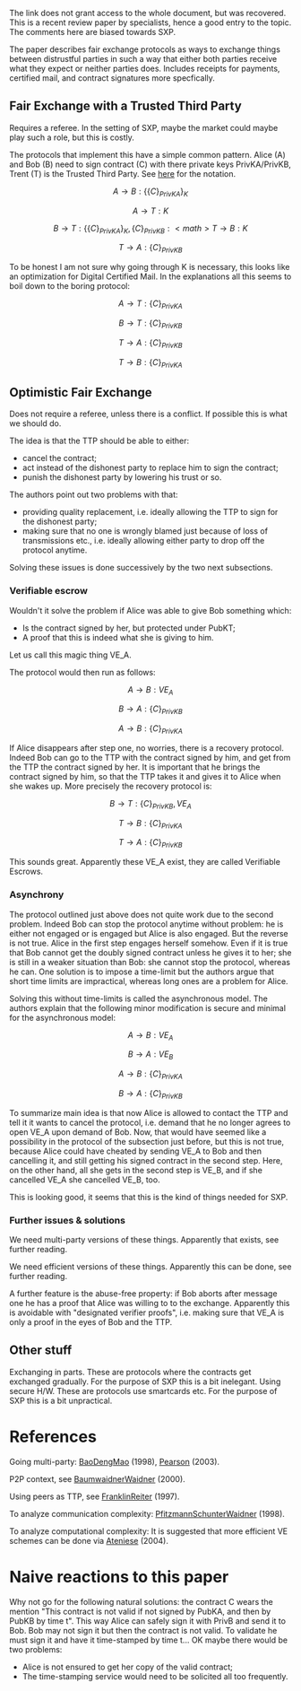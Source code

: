 The link does not grant access to the whole document, but was recovered.
This is a recent review paper by specialists, hence a good entry to the topic.
The comments here are biased towards SXP. 

The paper describes fair exchange protocols as ways to exchange things between distrustful parties in such a way that either both parties receive what they expect or neither parties does. Includes receipts for payments, certified mail, and contract signatures more specfically.


== Fair Exchange with a Trusted Third Party ==

Requires a referee. In the setting of SXP, maybe the market could maybe play such a role, but this is costly.

The protocols that implement this have a simple common pattern. 
Alice (A) and Bob (B) need to sign contract (C) with there private keys PrivKA/PrivKB, Trent (T) is the Trusted Third Party. 
See [http://en.wikipedia.org/wiki/Security_protocol_notation here] for the notation.

:<math>A\rightarrow B:\{\{C\}_{PrivKA}\}_{K}</math>
:<math>A\rightarrow T:K</math>
:<math>B\rightarrow T:\{\{C\}_{PrivKA}\}_{K},\{C\}_{PrivKB}
:<math>T\rightarrow B:K</math>
:<math>T\rightarrow A:\{C\}_{PrivKB}</math>

To be honest I am not sure why going through K is necessary, this looks like an optimization for Digital Certified Mail. In the explanations all this seems to boil down to the boring protocol:

:<math>A\rightarrow T:\{C\}_{PrivKA}</math>
:<math>B\rightarrow T:\{C\}_{PrivKB}</math>
:<math>T\rightarrow A:\{C\}_{PrivKB}</math>
:<math>T\rightarrow B:\{C\}_{PrivKA}</math>

== Optimistic Fair Exchange ==

Does not require a referee, unless there is a conflict. If possible this is what we should do.

The idea is that the TTP should be able to either:
* cancel the contract;
* act instead of the dishonest party to replace him to sign the contract;
* punish the dishonest party by lowering his trust or so.

The authors point out two problems with that:
* providing quality replacement, i.e. ideally allowing the TTP to sign for the dishonest party;
* making sure that no one is wrongly blamed just because of loss of transmissions etc., i.e. ideally allowing either party to drop off the protocol anytime.

Solving these issues is done successively by the two next subsections.

=== Verifiable escrow ===

Wouldn't it solve the problem if Alice was able to give Bob something which:
* Is the contract signed by her, but protected under PubKT;
* A proof that this is indeed what she is giving to him.
Let us call this magic thing VE_A.

The protocol would then run as follows:

:<math>A\rightarrow B:VE_A</math>
:<math>B\rightarrow A:\{C\}_{PrivKB}</math>
:<math>A\rightarrow B:\{C\}_{PrivKA}</math>

If Alice disappears after step one, no worries, there is a recovery protocol. Indeed Bob can go to the TTP with the contract signed by him, and get from the TTP the contract signed by her. It is important that he brings the contract signed by him, so that the TTP takes it and gives it to Alice when she wakes up. More precisely the recovery protocol is:

:<math>B\rightarrow T:\{C\}_{PrivKB}, VE_A</math>
:<math>T\rightarrow B:\{C\}_{PrivKA}</math>
:<math>T\rightarrow A:\{C\}_{PrivKB}</math>

This sounds great. Apparently these VE_A exist, they are called Verifiable Escrows.

=== Asynchrony ===

The protocol outlined just above does not quite work due to the second problem. Indeed Bob can stop the protocol anytime without problem: he is either not engaged or is engaged but Alice is also engaged. But the reverse is not true. Alice in the first step engages herself somehow. Even if it is true that Bob cannot get the doubly signed contract unless he gives it to her; she is still in a weaker situation than Bob: she cannot stop the protocol, whereas he can. One solution is to impose a time-limit but the authors argue that short time limits are impractical, whereas long ones are a problem for Alice. 

Solving this without time-limits is called the asynchronous model. The authors explain that the following minor modification is secure and minimal for the asynchronous model:

:<math>A\rightarrow B:VE_A</math>
:<math>B\rightarrow A:VE_B</math>
:<math>A\rightarrow B:\{C\}_{PrivKA}</math>
:<math>B\rightarrow A:\{C\}_{PrivKB}</math>

To summarize main idea is that now Alice is allowed to contact the TTP and tell it it wants to cancel the protocol, i.e. demand that he no longer agrees to open VE_A upon demand of Bob. Now, that would have seemed like a possibility in the protocol of the subsection just before, but this is not true, because Alice could have cheated by sending VE_A to Bob and then cancelling it, and still getting his signed contract in the second step. Here, on the other hand, all she gets in the second step is VE_B, and if she cancelled VE_A she cancelled VE_B, too. 

This is looking good, it seems that this is the kind of things needed for SXP.

=== Further issues & solutions ===

We need multi-party versions of these things. Apparently that exists, see further reading.

We need efficient versions of these things. Apparently this can be done, see further reading.

A further feature is the abuse-free property: if Bob aborts after message one he has a proof that Alice was willing to to the exchange. 
Apparently this is avoidable with "designated verifier proofs", i.e. making sure that VE_A is only a proof in the eyes of Bob and the TTP.

== Other stuff ==

Exchanging in parts. These are protocols where the contracts get exchanged gradually. For the purpose of SXP this is a bit inelegant.
Using secure H/W. These are protocols use smartcards etc. For the purpose of SXP this is a bit unpractical.

= References =

Going multi-party: [[BaoDengMao]] (1998), [[Pearson]] (2003).

P2P context, see [[BaumwaidnerWaidner]] (2000).

Using peers as TTP, see [[FranklinReiter]] (1997).

To analyze communication complexity: [[PfitzmannSchunterWaidner]] (1998).

To analyze computational complexity: It is suggested that more efficient VE schemes can be done via [[Ateniese]] (2004).

= Naive reactions to this paper =


Why not go for the following natural solutions: the contract C wears the mention "This contract is not valid if not signed by PubKA, and then by PubKB by time t". This way Alice can safely sign it with PrivB and send it to Bob. Bob may not sign it but then the contract is not valid. To validate he must sign it and have it time-stamped by time t... OK maybe there would be two problems:
* Alice is not ensured to get her copy of the valid contract;
* The time-stamping service would need to be solicited all too frequently.